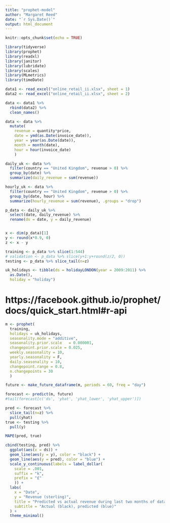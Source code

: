 ```yaml
---
title: "prophet-model"
author: "Margaret Reed"
date: "`r Sys.Date()`"
output: html_document
---
```


```r
knitr::opts_chunk$set(echo = TRUE)
```

```r
library(tidyverse)
library(prophet)
library(readxl)
library(janitor)
library(lubridate)
library(scales)
library(MLmetrics)
library(timeDate)
```


```r
data1 <- read_excel("online_retail_ii.xlsx", sheet = 1)
data2 <- read_excel("online_retail_ii.xlsx", sheet = 2)
```


```r
data <- data1 %>%
  rbind(data2) %>%
  clean_names()

data <- data %>%
  mutate(
    revenue = quantity*price,
    date = ymd(as.Date(invoice_date)),
    year = year(as.Date(date)),
    month = month(date),
    hour = hour(invoice_date)
    )
```

```r
daily_uk <- data %>%
  filter(country == "United Kingdom", revenue > 0) %>%
  group_by(date) %>%
  summarize(daily_revenue = sum(revenue))
```


```r
hourly_uk <- data %>%
  filter(country == "United Kingdom", revenue > 0) %>%
  group_by(date, hour) %>%
  summarize(hourly_revenue = sum(revenue), .groups = "drop")
```


```r
p_data <- daily_uk %>%
  select(date, daily_revenue) %>%
  rename(ds = date, y = daily_revenue)


x <- dim(p_data)[1]
y <- round(x*0.9, 0)
z <- x - y

training <- p_data %>% slice(1:544)
# validation <- p_data %>% slice(y+1:y+round(z/2, 0))
testing <- p_data %>% slice_tail(n=z)
```


```r
uk_holidays <- tibble(ds = holidayLONDON(year = 2009:2011) %>%
  as.Date(),
  holiday = "holiday")
```


# https://facebook.github.io/prophet/docs/quick_start.html#r-api

```r
m <- prophet(
  training, 
  holidays = uk_holidays, 
  seasonality.mode = "additive", 
  seasonality.prior.scale	= 0.000001,
  changepoint.prior.scale = 0.025,
  weekly.seasonality = 10,
  yearly.seasonality = F,
  daily.seasonality = 10,
  changepoint.range = 0.8,
  n.changepoints = 30
  )
```


```r
future <- make_future_dataframe(m, periods = 60, freq = "day")
```


```r
forecast <- predict(m, future)
#tail(forecast[c('ds', 'yhat', 'yhat_lower', 'yhat_upper')])
```


```r
pred <- forecast %>%
  slice_tail(n=z) %>%
  pull(yhat)
true <- testing %>%
  pull(y)

MAPE(pred, true)
```

```r
cbind(testing, pred) %>%
  ggplot(aes(x = ds)) +
  geom_line(aes(y = y), color = "black") +
  geom_line(aes(y = pred), color = "blue") +
  scale_y_continuous(labels = label_dollar(
    scale = .001, 
    suffix = "k",
    prefix = "£"
    )) +
  labs(
    x = "Date",
    y = "Revenue (sterling)",
    title = "Predicted vs actual revenue during last two months of data",
    subtitle = "Actual (black), predicted (blue)"
  ) +
  theme_minimal()
```

